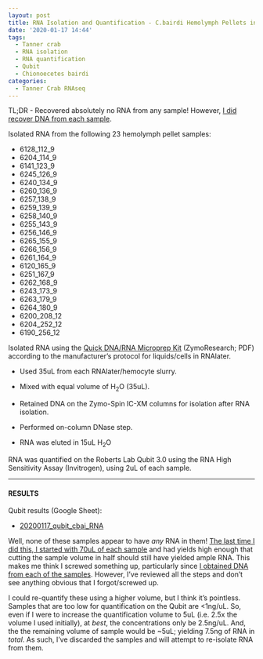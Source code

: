 ```yaml
---
layout: post
title: RNA Isolation and Quantification - C.bairdi Hemolymph Pellets in RNAlater
date: '2020-01-17 14:44'
tags:
  - Tanner crab
  - RNA isolation
  - RNA quantification
  - Qubit
  - Chionoecetes bairdi
categories:
  - Tanner Crab RNAseq
---
```

TL;DR - Recovered absolutely no RNA from any sample! However, [I did recover DNA from each sample](https://robertslab.github.io/sams-notebook/2020/01/17/DNA-Isolation-and-Quantification-C.bairdi-Hemolymph-Pellets-in-RNAlater.html).


Isolated RNA from the following 23 hemolymph pellet samples:

-  6128_112_9
-  6204_114_9
-  6141_123_9
-  6245_126_9
-  6240_134_9
-  6260_136_9
-  6257_138_9
-  6259_139_9
-  6258_140_9
-  6255_143_9
-  6256_146_9
-  6265_155_9
-  6266_156_9
-  6261_164_9
-  6120_165_9
-  6251_167_9
-  6262_168_9
-  6243_173_9
-  6263_179_9
-  6264_180_9
-  6200_208_12
-  6204_252_12
-  6190_256_12

Isolated RNA using the [Quick DNA/RNA Microprep Kit](https://github.com/RobertsLab/resources/blob/master/protocols/Commercial_Protocols/ZymoResearch_quick-dna-rna_microprep_plus_kit_20190411.pdf) (ZymoResearch; PDF) according to the manufacturer's protocol for liquids/cells in RNAlater.

- Used 35uL from each RNAlater/hemocyte slurry.

- Mixed with equal volume of H<sub>2</sub>O (35uL).

- Retained DNA on the Zymo-Spin IC-XM columns for isolation after RNA isolation.

- Performed on-column DNase step.

- RNA was eluted in 15uL H<sub>2</sub>O

RNA was quantified on the Roberts Lab Qubit 3.0 using the RNA High Sensitivity Assay (Invitrogen), using 2uL of each sample.

---

#### RESULTS

Qubit results (Google Sheet):

- [20200117_qubit_cbai_RNA](https://docs.google.com/spreadsheets/d/1e4jrYEv5deHTEYwihof7CRzfuP8hArA8qCwRXtLjPEQ/edit?usp=sharing)

Well, none of these samples appear to have _any_ RNA in them! [The last time I did this, I started with 70uL of each sample](https://robertslab.github.io/sams-notebook/2019/04/30/RNA-Isolation-and-Quantification-C.bairdi-Hemolymph-Pellet-in-RNAlater.html) and had yields high enough that cutting the sample volume in half should still have yielded ample RNA. This makes me think I screwed something up, particularly since [I obtained DNA from each of the samples](https://robertslab.github.io/sams-notebook/2020/01/17/DNA-Isolation-and-Quantification-C.bairdi-Hemolymph-Pellets-in-RNAlater.html). However, I've reviewed all the steps and don't see anything obvious that I forgot/screwed up.

I could re-quantify these using a higher volume, but I think it's pointless. Samples that are too low for quantification on the Qubit are <1ng/uL. So, even if I were to increase the quantification volume to 5uL (i.e. 2.5x the volume I used initially), at _best_, the concentrations only be 2.5ng/uL. And, the the remaining volume of sample would be ~5uL; yielding 7.5ng of RNA in _total_. As such, I've discarded the samples and will attempt to re-isolate RNA from them.
